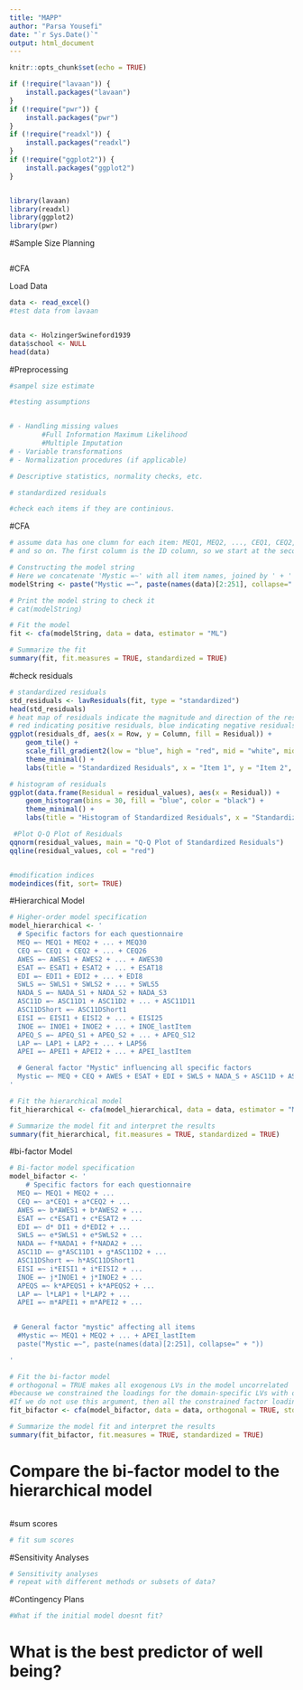 ---
title: "MAPP"
author: "Parsa Yousefi"
date: "`r Sys.Date()`"
output: html_document
---

```{r setup, include=FALSE}
knitr::opts_chunk$set(echo = TRUE)

if (!require("lavaan")) {
    install.packages("lavaan")
}
if (!require("pwr")) {
    install.packages("pwr")
}
if (!require("readxl")) {
    install.packages("readxl")
}
if (!require("ggplot2")) {
    install.packages("ggplot2")
}


library(lavaan)
library(readxl)
library(ggplot2)
library(pwr)


```
#Sample Size Planning
```{r}
```



#CFA

Load Data
```{r}
data <- read_excel()
#test data from lavaan


data <- HolzingerSwineford1939
data$school <- NULL
head(data)

```

#Preprocessing
```{r}
#sampel size estimate

#testing assumptions


# - Handling missing values
        #Full Information Maximum Likelihood
        #Multiple Imputation
# - Variable transformations
# - Normalization procedures (if applicable)

# Descriptive statistics, normality checks, etc.

# standardized residuals

#check each items if they are continious. 

```


#CFA
```{r}
# assume data has one clumn for each item: MEQ1, MEQ2, ..., CEQ1, CEQ2, ..., AWE1, AWE2,
# and so on. The first column is the ID column, so we start at the second column (index 2)

# Constructing the model string
# Here we concatenate 'Mystic =~' with all item names, joined by ' + '
modelString <- paste("Mystic =~", paste(names(data)[2:251], collapse=" + "))

# Print the model string to check it
# cat(modelString)

# Fit the model
fit <- cfa(modelString, data = data, estimator = "ML")

# Summarize the fit
summary(fit, fit.measures = TRUE, standardized = TRUE)
```

#check residuals
```{r}

# standardized residuals
std_residuals <- lavResiduals(fit, type = "standardized")
head(std_residuals)
# heat map of residuals indicate the magnitude and direction of the residuals, 
# red indicating positive residuals, blue indicating negative residuals, and white indicating residuals close to zero.
ggplot(residuals_df, aes(x = Row, y = Column, fill = Residual)) +
    geom_tile() +
    scale_fill_gradient2(low = "blue", high = "red", mid = "white", midpoint = 0, limit = c(-3, 3)) +
    theme_minimal() +
    labs(title = "Standardized Residuals", x = "Item 1", y = "Item 2", fill = "Residual")

# histogram of residuals
ggplot(data.frame(Residual = residual_values), aes(x = Residual)) +
    geom_histogram(bins = 30, fill = "blue", color = "black") +
    theme_minimal() +
    labs(title = "Histogram of Standardized Residuals", x = "Standardized Residual", y = "Frequency")

 #Plot Q-Q Plot of Residuals
qqnorm(residual_values, main = "Q-Q Plot of Standardized Residuals")
qqline(residual_values, col = "red")


#modification indices
modeindices(fit, sort= TRUE)

```


#Hierarchical Model
```{r}


# Higher-order model specification 
model_hierarchical <- '
  # Specific factors for each questionnaire
  MEQ =~ MEQ1 + MEQ2 + ... + MEQ30
  CEQ =~ CEQ1 + CEQ2 + ... + CEQ26
  AWES =~ AWES1 + AWES2 + ... + AWES30
  ESAT =~ ESAT1 + ESAT2 + ... + ESAT18
  EDI =~ EDI1 + EDI2 + ... + EDI8
  SWLS =~ SWLS1 + SWLS2 + ... + SWLS5
  NADA_S =~ NADA_S1 + NADA_S2 + NADA_S3
  ASC11D =~ ASC11D1 + ASC11D2 + ... + ASC11D11
  ASC11DShort =~ ASC11DShort1
  EISI =~ EISI1 + EISI2 + ... + EISI25
  INOE =~ INOE1 + INOE2 + ... + INOE_lastItem
  APEQ_S =~ APEQ_S1 + APEQ_S2 + ... + APEQ_S12
  LAP =~ LAP1 + LAP2 + ... + LAP56
  APEI =~ APEI1 + APEI2 + ... + APEI_lastItem

  # General factor "Mystic" influencing all specific factors
  Mystic =~ MEQ + CEQ + AWES + ESAT + EDI + SWLS + NADA_S + ASC11D + ASC11DShort + INOE + EISI + APEQ_S + LAP + APEI
'

# Fit the hierarchical model 
fit_hierarchical <- cfa(model_hierarchical, data = data, estimator = "ML")

# Summarize the model fit and interpret the results
summary(fit_hierarchical, fit.measures = TRUE, standardized = TRUE)


```

#bi-factor Model
```{r}
# Bi-factor model specification
model_bifactor <- '
    # Specific factors for each questionnaire
  MEQ =~ MEQ1 + MEQ2 + ... 
  CEQ =~ a*CEQ1 + a*CEQ2 + ... 
  AWES =~ b*AWES1 + b*AWES2 + ...
  ESAT =~ c*ESAT1 + c*ESAT2 + ... 
  EDI =~ d* DI1 + d*EDI2 + ... 
  SWLS =~ e*SWLS1 + e*SWLS2 + ... 
  NADA =~ f*NADA1 + f*NADA2 + ... 
  ASC11D =~ g*ASC11D1 + g*ASC11D2 + ... 
  ASC11DShort =~ h*ASC11DShort1 
  EISI =~ i*EISI1 + i*EISI2 + ... 
  INOE =~ j*INOE1 + j*INOE2 + ... 
  APEQS =~ k*APEQS1 + k*APEQS2 + ... 
  LAP =~ l*LAP1 + l*LAP2 + ... 
  APEI =~ m*APEI1 + m*APEI2 + ... 
  

 # General factor "mystic" affecting all items
  #Mystic =~ MEQ1 + MEQ2 + ... + APEI_lastItem
  paste("Mystic =~", paste(names(data)[2:251], collapse=" + "))

'

# Fit the bi-factor model
# orthogonal = TRUE makes all exogenous LVs in the model uncorrelated
#because we constrained the loadings for the domain-specific LVs with only two indicator 
#If we do not use this argument, then all the constrained factor loadings are set to 1 
fit_bifactor <- cfa(model_bifactor, data = data, orthogonal = TRUE, std.lv=TRUE, estimator = "ML")

# Summarize the model fit and interpret the results
summary(fit_bifactor, fit.measures = TRUE, standardized = TRUE)
```	

# Compare the bi-factor model to the hierarchical model
```{r}

```

#sum scores
```{r}

# fit sum scores 


```
#Sensitivity Analyses
```{r}
# Sensitivity analyses
# repeat with different methods or subsets of data?
```

#Contingency Plans
```{r}
#What if the initial model doesnt fit?


```

# What is the best predictor of well being?
```{r}


```
